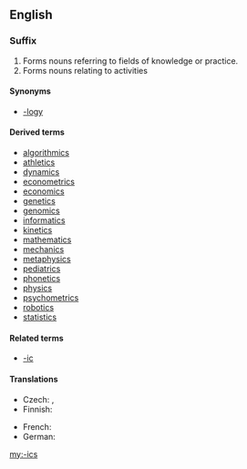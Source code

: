 {{also|ICS}}
==English==

===Suffix===
{{en-suffix}}

# Forms nouns referring to fields of knowledge or practice.
# Forms nouns relating to activities

====Synonyms====
* {{sense|study, field of knowledge}} [[-logy]]

====Derived terms====
{{suffixsee|en}}
* [[algorithmics]]
* [[athletics]]
* [[dynamics]]
* [[econometrics]]
* [[economics]]
* [[genetics]]
* [[genomics]]
* [[informatics]]
* [[kinetics]]
* [[mathematics]]
* [[mechanics]]
* [[metaphysics]]
* [[pediatrics]]
* [[phonetics]]
* [[physics]]
* [[psychometrics]]
* [[robotics]]
* [[statistics]]

====Related terms====
* [[-ic]]

====Translations====
{{trans-top|fields of knowledge or practice}}
* Czech: {{t|cs|-ika}}, {{t|cs|-ie}}
* Finnish: {{t|fi|-iikka}}
{{trans-mid}}
* French: {{t+|fr|-ique}}
* German: {{t+|de|-ik}}
{{trans-bottom}}

[[my:-ics]]
